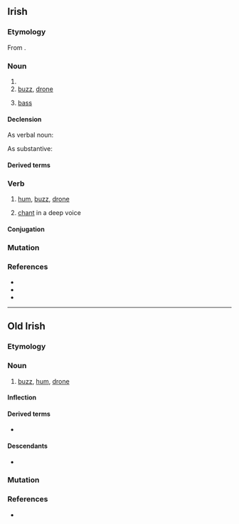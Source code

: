 {{also|dörd}}
==Irish==

===Etymology===
From {{inh|ga|sga|dord|t=buzzing, humming, droning, intoning}}.

===Noun===
{{ga-noun|m|doird|doird|vngen=dordta}}

# {{verbal noun of|ga|dord}}
# [[buzz]], [[drone]]
# {{lb|ga|music}} [[bass]]

====Declension====
;As verbal noun:
{{ga-decl-m-irreg-nopl|d|ord|ordta}}
;As substantive:
{{ga-decl-m1|d|ord|oird}}

====Derived terms====
{{der4|ga
|{{l|ga|andord|t=drone, chant}}
|{{l|ga|dordfhocal|t=buzzword}}
|{{l|ga|dord figiúrtha|t=figured bass}}
|{{l|ga|dord-druma|t=bass drum}}
|{{l|ga|dordeochair|t=bass clef}}
|{{l|ga|dordghuth|t=bass voice}}
|{{l|ga|dordlíne}}, {{l|ga|líne an doird|t=bassline}}
|{{l|ga|dordóir|t=bassist}}
|{{l|ga|dordveidhil|t=cello}}
|{{l|ga|dordveidhlín|t=bass fiddle}}
|{{l|ga|fo-dhord|t=subdued murmur; backbiting}}
|{{l|ga|fo-dhordaire|t=subwoofer}}
|{{l|ga|olldord|t=double bass, contrabass}}
}}

===Verb===
{{ga-verb|pres=~ann|fut=~faidh|vn=~|pp=~ta}}

# {{lb|ga|intransitive}} [[hum]], [[buzz]], [[drone]]
# {{lb|ga|intransitive}} [[chant]] in a deep voice

====Conjugation====
{{ga-conj-1a|d|or|d|broad}}

===Mutation===
{{ga-mut}}

===References===
* {{R:ga:Ó Dónaill}}
* {{R:ga:EID}}
* {{R:ga:NEID}}

----

==Old Irish==

===Etymology===
{{rfe|sga}}

===Noun===
{{sga-noun}}

# [[buzz]], [[hum]], [[drone]]

====Inflection====
{{sga-decl-noun
|class=o-?
}}

====Derived terms====
* {{l|sga|dordaid}}

====Descendants====
* {{desc|ga|dord}}

===Mutation===
{{sga-mutation|d|ord}}

===References===
* {{R:DIL|18319}}